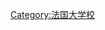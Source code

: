 {{Navbox
|bodyclass=hlist

| name  = GEM
| title = [[法国国立高等矿业学院集团|法国高矿集团]]
| list1 = 

*[[巴黎高等矿业学院]] 
*[[圣艾蒂安高等矿业学院]] 
*[[阿莱斯高等矿业学院]] 
*[[杜埃高等矿业学院]] 
*[[南锡高等矿业学院]] 
*[[南特高等矿业学院]] 
*[[阿尔比-加莫高等矿业学院]] 
}}

<noinclude>
[[Category:法国大学校]]
[[Category:法国教育模板|{{PAGENAME}}]]
</noinclude>